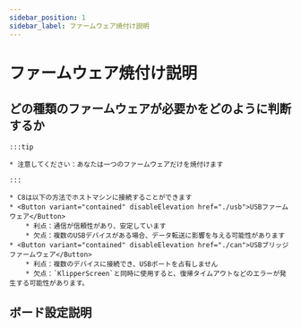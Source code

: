 ```yaml
---
sidebar_position: 1
sidebar_label: ファームウェア焼付け説明
---
```


# ファームウェア焼付け説明
    
## どの種類のファームウェアが必要かをどのように判断するか

    :::tip

    * 注意してください：あなたは一つのファームウェアだけを焼付けます

    :::
    
    * C8は以下の方法でホストマシンに接続することができます
    * <Button variant="contained" disableElevation href="./usb">USBファームウェア</Button>
        * 利点：通信が信頼性があり、安定しています
        * 欠点：複数のUSBデバイスがある場合、データ転送に影響を与える可能性があります
    * <Button variant="contained" disableElevation href="./can">USBブリッジファームウェア</Button>
        * 利点：複数のデバイスに接続でき、USBポートを占有しません
        * 欠点：`KlipperScreen`と同時に使用すると、復帰タイムアウトなどのエラーが発生する可能性があります。

## ボード設定説明
